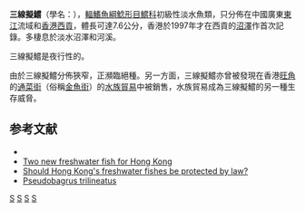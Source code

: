{{Speciesbox
| taxon = Pseudobagrus trilineatus
| binomial_authority = Zheng, 1979 
| status = NE
| status_system = IUCN3.1
| synonyms ='''''Leiocassis trilineatus''''' Zheng, 1979'''''Tachysurus trilineatus''''' Zheng, 1979 
}}
'''三線擬鱨'''（學名：''{{lang|la|Pseudobagrus trilineatus}}''），[[輻鰭魚綱|輻鰭魚綱]][[鯰形目|鯰形目]][[鱨科|鱨科]]初級性淡水魚類，只分佈在中國廣東[[東江|東江]]流域和[[香港|香港]][[西貢區|西貢]]，體長可達7.6公分，香港於1997年才在西貢的[[沼澤|沼澤]]作首次記錄。多棲息於淡水沼澤和河溪。

三線擬鱨是夜行性的。

由於三線擬鱨分佈狹窄，正瀕臨絕種。另一方面，三線擬鱨亦曾被發現在香港[[旺角|旺角]]的[[通菜街|通菜街]]（俗稱[[金魚街|金魚街]]）的[[水族貿易|水族貿易]]中被銷售，水族貿易成為三線擬鱨的另一種生存威脅。

== 参考文献 ==
<div class="references-small">
{{Reflist}}
*{{FishBase_species|genus=Pseudobagrus|species=trilineatus|year=2011|month=12}}
*[http://www.hku.hk/ecology/porcupine/por17/fish.htm Two new freshwater fish for Hong Kong]{{Wayback|url=http://www.hku.hk/ecology/porcupine/por17/fish.htm |date=20080414022714 }}
*[http://www.hku.hk/ecology/porcupine/por25/25-vert-fwfish.htm Should Hong Kong's freshwater fishes be protected by law?]{{Wayback|url=http://www.hku.hk/ecology/porcupine/por25/25-vert-fwfish.htm |date=20080409183515 }}
*[http://www.planetcatfish.com/catelog/species.php?species_id=1028 Pseudobagrus trilineatus]{{Wayback|url=http://www.planetcatfish.com/catelog/species.php?species_id=1028 |date=20080329160554 }}
{{Taxonbar|from=Q3766157}}

[[Category:香港動物|S]]
[[Category:香港特有種|S]]
[[Category:中國魚類|S]]
[[Category:拟鲿属|S]]